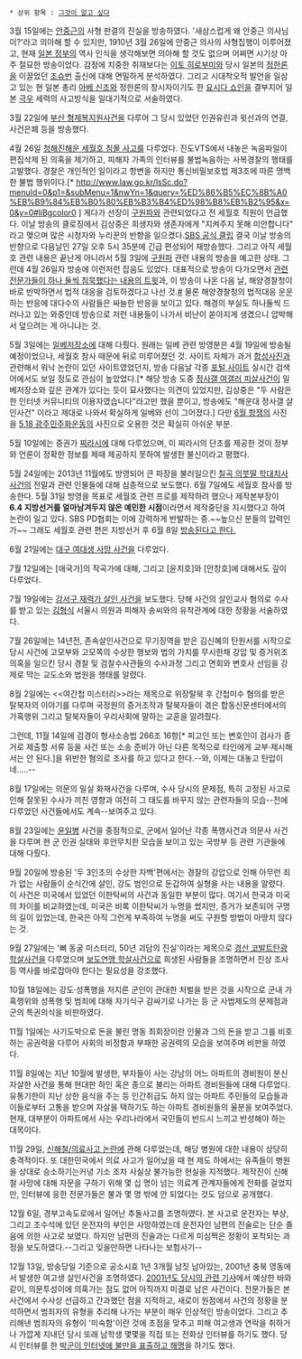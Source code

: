  * 상위 항목 : [[그것이 알고 싶다]]

3월 15일에는 [[안중근]]의 사형 판결의 진실을 방송하였다. '새삼스럽게 왜 안중근 의사님이?'라고 의아해 할 수 있지만, 1910년 3월 26일에 안중근 의사의 사형집행이 이루어졌고, 현재 [[일본 정부]]의 역사 인식을 생각해보면 의아해 할 것도 없으며 어쩌면 시기상 아주 절묘한 방송이었다. 감정에 치중한 취재보다는 [[이토 히로부미]]와 당시 일본의 [[정한론]]을 이끌었던 [[조슈번]] 출신에 대해 면밀하게 분석하였다. 그리고 시대착오적 발언을 일삼고 있는 현 일본 총리 [[아베 신조]]와 정한론의 창시자이기도 한 [[요시다 쇼인]]을 결부지어 일본 [[극우]] 세력의 사고방식을 일대기적으로 서술하였다.

3월 22일에 [[부산 형제복지원사건]]을 다루어 그 당시 있었던 인권유린과 윗선과의 연결, 사건은폐 등을 방송했다.
 
4월 26일 [[청해진해운 세월호 침몰 사고]]를 다루었다. 진도VTS에서 내놓은 녹음파일이 편집삭제 된 의혹을 제기하고, 피해자 가족의 인터뷰를 불법녹음하는 사복경찰의 행태를 고발했다. 경찰은 개인적인 일이라고 항변을 하지만 통신비밀보호법 제3조에 따른 명백한 불법 행위이다.[* http://www.law.go.kr/lsSc.do?menuId=0&p1=&subMenu=1&nwYn=1&query=%ED%86%B5%EC%8B%A0%EB%B9%84%EB%B0%80%EB%B3%B4%ED%98%B8%EB%B2%95&x=0&y=0#liBgcolor0 ] 게다가 선장이 [[구원파]]와 관련되었다고 전 세월호 직원이 언급했다. 이날 방송의 클로징에서 김상중은 희생자와 생존자에게 "지켜주지 못해 미안합니다" 라고 맺으며 많은 시청자와 누리꾼의 반향을 일으켰다.[http://www.youtube.com/watch?v=MSXYoxS2cNk SBS 공식 클립] 결국 이날 방송의 반향으로 다음날인 27일 오후 5시 35분에 긴급 편성되어 재방송했다. 그리고 아직 세월호 관련 내용은 끝난게 아니라서 5월 3일에 [[구원파]] 관련 내용의 방송을 예고한 상태.
그런데 4월 26일자 방송에 이런저런 잡음도 있었다. 대표적으로 방송이 다가오면서 [http://economy.hankooki.com/lpage/sports/201404/e20140428090046118630.htm 관련 전문가들이 하나 둘씩 침묵했다는 내용의 트윗]과, 이 방송이 나온 다음 날, 해양경찰청이 바로 반박하면서 법적 대응을 검토하겠다고 나선 것.[http://m.news.naver.com/read.nhn?mode=LSD&mid=sec&sid1=102&oid=421&aid=0000797309 #] 물론 해양경찰청의 법적대응 운운하는 반응에 대다수의 사람들은 싸늘한 반응을 보이고 있다. 해경의 부실도 하나둘씩 드러나고 있는 와중인데 방송으로 저런 내용들이 나가서 비난이 쏟아지게 생겼으니 압박해서 덮으려는 게 아니냐는 것.

5월 3일에는 [[일베저장소]]에 대해 다뤘다. 원래는 일베 관련 방영분은 4월 19일에 방송될 예정이었으나, 세월호 참사 때문에 뒤로 미루어졌던 것. 사이트 자체가 과거 [[일베저장소 합성사진 유통사건|합성사진]]과 관련해서 워낙 논란이 있던 사이트였었던지, 방송 다음날 각종 [[포털 사이트]] 실시간 검색어에서도 보일 정도로 관심이 높았었다.[* 해당 방송 도중 [[정사갤 여갤러 피살사건]]이 일베저장소와 깊은 관계가 있다는 듯이 묘사했다는 의견이 있었지만, 김상중은 "두 사람은 한 인터넷 커뮤니티의 이용자였습니다"라고만 했을 뿐이고, 방송에도 "해운대 정사갤 살인사건" 이라고 제대로 나와서 확실하게 일베와 선이 그어졌다.] 다만 [[6월 항쟁]]의 사진을 [[5.18 광주민주화운동]]의 사진으로 오용한 것은 확실히 아쉬운 부분. 

5월 10일에는 증권가 [[찌라시]]에 대해 다루었으며, 이 찌라시의 단초를 제공한 것이 정부와 언론이 정확한 정보를 제때 제공하지 못하여 발생한 불신이라고 평했다.

5월 24일에는 2013년 11월에도 방영되어 큰 파장을 불러일으킨 [[칠곡 의붓딸 학대치사 사건]]의 전말과 관련 인물들에 대해 심층적으로 보도했다. 
6월 7일에도 세월호 참사를 방송한다.
5월 31일 방영을 목표로 세월호 관련 프로를 제작하려 했으나 제작본부장이 '''6.4 지방선거를 얼마남겨두지 않은 예민한 시점'''이라면서 제작중단을 지시했다고 하여 논란이 일고 있다. SBS PD협회는 이에 강력하게 반발하는 중.~~높으신 분들의 압력인가~~ 그래도 세월호 관련 편은 지방선거 후 6월 8일 [http://www.mediaus.co.kr/news/articleView.html?idxno=42000 방송된다고 한다.]

6월 21일에는 [[대구 여대생 사망 사건]]을 다루었다.

7월 12일에는 [애국가]의 작곡가에 대해, 그리고 [윤치호]와 [안창호]에 대해서도 깊이 다루었다.

7월 19일에는 [[강서구 재력가 살인 사건]]을 보도했다. 당해 사건의 살인교사 혐의로 수사를 받고 있는 [[김형식]] 서울시 의원과 피해자 송씨와의 유착관계에 대한 정황을 서술하였다. 

7월 26일에는 14년전, 존속살인사건으로 무기징역을 받은 김신혜의 탄원서를 시작으로 당시 사건에 고모부와 고모쪽의 수상한 행보와 법의 가치를 무시한채 강압 및 증거위조 의혹을 일으킨 당시 경찰 및 검찰수사관들의 수사과정 그리고 면회와 변호사 선임을 강제로 막는 교도소와 법원을 행태를 알렸다.

8월 2일에는 <<여간첩 미스터리>>라는 제목으로 위장탈북 후 간첩미수 혐의를 받은 탈북자의 이야기를 다루며 국정원의 증거조작과 탈북자들이 겪은 합동신문센터에서의 가혹행위 그리고 탈북자들이 우리사회에 말하는 교훈을 알려줬다.

그런데, 11월 14일에 검경이 형사소송법 266조 16항[* 피고인 또는 변호인이 검사가 증거로 제출할 서류 등을 사건 또는 소송 준비가 아닌 다른 목적으로 타인에게 교부·제시해서는 안 된다.]을 위반한 혐의로 조사를 하고 있다고 한다.--와, 이제는 대놓고 탄압이네.....--

8월 17일에는 의문의 밀실 화재사건을 다루며, 수사 당시의 문제점, 특히 고정된 사고로 인해 잘못된 수사가 끼친 영향과 여전히 그 태도를 바꾸지 않는 관련자들의 모습--전에 다루었던 사건들에서도 계속--보여주고 있다.

8월 23일에는 [[윤일병]] 사건을 중점적으로, 군에서 일어난 각종 폭행사건과 의문사 사건을 다루며 현 군 인권 실태와 후안무치한 모습을 보이고 있는 국방부 등 관련 기관들에 대해 다뤘다.

9월 20일에 방송된 '두 3인조의 수상한 자백'편에서는 경찰의 강압으로 인해 아무런 죄가 없는 사람들이 순식간에 살인, 강도 범인으로 둔갑하여 실형을 사는 내용을 알렸다. 이 사건은 미국에서 있었던 이한탁씨의 사건과 동일한 부분이 많다. 여기서 한국과 미국의 차이를 비교하였는데, 미국은 비록 이한탁씨가 누명을 썼지만, 증거가 보존되어 구명의 길이 있었는데, 한국은 아직 그런게 부족하여 누명을 써도 구원할 방법이 마땅치 않다는 것.

9월 27일에는 '뼈 동굴 미스터리, 50년 괴담의 진실'이라는 제목으로 [[경산 코발트탄광 학살사건]]을 다루었으며 [[보도연맹 학살사건]]으로 희생된 사람들을 조명하면서 진상 조사 등 역사를 바로잡아야 한다는 필요성을 강조했다. 

10월 18일에는 강도·성폭행을 저지른 군인이 관대한 처벌을 받은 것을 시작으로 군내 가혹행위와 성폭행 및 범죄에 대해 자기식구 감싸기로 나가는 등 군 사법제도의 문제점과 군의 특권의식을 비판하였다. 

11월 1일에는 사기도박으로 돈을 불린 명동 최회장이란 인물과 그의 돈을 받고 그를 비호하는 공권력을 다루어 사회의 비정함과 부패한 공권력의 모습을 보여주며 비판을 하였다.

11월 8일에는 지난 10월에 발생한, 부자들이 사는 강남의 어느 아파트의 경비원이 분신 자살한 사건을 통해 현대판 하인 혹은 종으로 불리는 아파트 경비원들에 대해 다루었다. 유통기한이 지난 상한 음식을 주는 등 인간취급도 하지 않는 아파트 주민들의 모습들과 이들로부터 고통을 받으며 자살을 택하기도 하는 아파트 경비원들의 울분을 보여주었다. 현재, 대부분이 아파트에서 사는 우리나라에서 국민들이 반드시 느끼고 반성해야 하는 대목이다.

11월 29일, [[신해철/의료사고 논란]]에 관해 다루었는데, 해당 병원에 대한 내용이 상당히 충격적이다. 또 대한민국에서 의료 사고가 일어났을 때 현 제도 하에서는 유족들이 병원을 상대로 승소하기는커녕 기소 조차 사실상 불가능한 현실을 지적했다. 제작진이 신해철 사망에 대해 자문을 구하기 위해 몇 십 명이 넘는 의료계 관계자들에게 전화를 걸었지만, 인터뷰에 응한 전문가들은 불과 몇 명 밖에 안 되었다는 것도 덤으로 공개했다.

12월 6일, 경부고속도로에서 일어난 추돌사고를 조명하였다. 본 사고로 운전자는 부상, 그리고 조수석에 있던 운전자의 부인은 사망하였는데 운전자인 남편의 진술로는 단순 졸음에 의한 사고로 보였다. 하지만 남편의 진술과는 다르게 미심쩍은 정황이 포착되는 과정을 보도하였다.--그리고 잊을만하면 나타나는 보험사기--

12월 13일, 방송당일 기준으로 공소시효 1년 3개월 남짓 남아있는, 2001년 충북 영동에서 발생한 여고생 살인사건을 조명하였다. [http://www.cbinews.co.kr/news/quickViewArticleView.html?idxno=81173 2001년도 당시의 관련 기사]에서 예상한 바와 같이, 의문투성이에 의혹가는 점도 없어 아직까지 미결로 남은 사건이다. 전문가들은 본 사건에서 수사상 선급하고 간과했던 점을 지적하고, 새로이 원점에서 사건의 정황을 분석하면서 범죄자의 유형을 추리해 나가는 부분이 매우 인상적인 방송이었다. 그리고 추리해낸 범죄자의 유형이 '미숙함'이란 것에 초점을 맞추고 피해 여고생과 연락을 취하거나 가깝게 지내던 당시 또래 남학생 몇몇을 직접 또는 전화상 인터뷰를 하기도 했다. 당시 인터뷰를 한 [http://blog.naver.com/unistarcctv/220210648725 박군이 인터넷에 불만을 표출하고 해명]을 하기도 했다.


